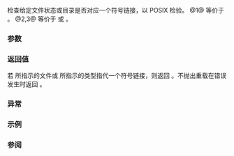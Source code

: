 {{cpp/filesystem/title|is_symlink}}
{{cpp/filesystem/navbar}}
{{dcl begin}}
{{dcl header|filesystem}}
{{dcl|num=1|since=c++17|1=
bool is_symlink( std::filesystem::file_status s ) noexcept;
}}
{{dcl|num=2|since=c++17|1=
bool is_symlink( const std::filesystem::path&amp; p );
}}
{{dcl|num=3|since=c++17|1=
bool is_symlink( const std::filesystem::path&amp; p, std::error_code&amp; ec ) noexcept;
}}
{{dcl end}}

检查给定文件状态或目录是否对应一个符号链接，以 POSIX [http://pubs.opengroup.org/onlinepubs/9699919799/basedefs/sys_stat.h.html {{c|S_IFLNK}}] 检验。 
@1@ 等价于 {{c|1=s.type() == file_type::symlink}}。
@2,3@ 等价于 {{c|is_symlink(symlink_status(p))}} 或 {{c|is_symlink(symlink_status(p, ec))}}。

===参数===
{{par begin}}
{{par | s | 要检测的文件状态}}
{{par | p | 要检测的路径}}
{{par | ec | 不抛出重载中报告错误的输出形参}}
{{par end}}

===返回值===
若 {{c|p}} 所指示的文件或 {{c|s}} 所指示的类型指代一个符号链接，则返回 {{c|true}}。不抛出重载在错误发生时返回 {{c|false}}。

===异常===
{{cpp/filesystem/error_handling|p|throw=/2,3}}

===示例===
{{cpp/filesystem/status_example}}

===参阅===
{{dsc begin}}
{{dsc inc|cpp/filesystem/dsc status}}
{{dsc inc|cpp/filesystem/dsc file_status}}
{{dsc inc|cpp/filesystem/dsc status_known}}
{{dsc inc|cpp/filesystem/dsc is_block_file}}
{{dsc inc|cpp/filesystem/dsc is_character_file}}
{{dsc inc|cpp/filesystem/dsc is_directory}}
{{dsc inc|cpp/filesystem/dsc is_fifo}}
{{dsc inc|cpp/filesystem/dsc is_other}}
{{dsc inc|cpp/filesystem/dsc is_regular_file}}
{{dsc inc|cpp/filesystem/dsc is_socket}}
{{dsc inc|cpp/filesystem/dsc exists}}
{{dsc inc|cpp/filesystem/directory_entry/dsc is_symlink}}
{{dsc end}}

{{langlinks|en|es|ja|ru}}
